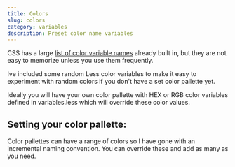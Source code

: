 ```yaml
---
title: Colors
slug: colors
category: variables
description: Preset color name variables
---
```



CSS has a large [list of color variable names][1] already built in,
but they are not easy to memorize unless you use them frequently.

Ive included some random Less color variables to make it easy to experiment
with random colors if you don't have a set color pallette yet.

Ideally you will have your own color pallette with HEX or RGB color variables
defined in variables.less which will override these color values.

## Setting your color pallette:

Color pallettes can have a range of colors so I have gone with an incremental naming convention.
You can override these and add as many as you need.

[1]: https://www.quackit.com/css/css_color_codes.cfm

<Color />
